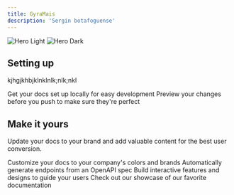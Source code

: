```yaml
---
title: GyraMais
description: 'Sergin botafoguense'
---
```


<img
  className="block dark:hidden"
  src="https://encrypted-tbn0.gstatic.com/images?q=tbn:ANd9GcSv-zmYmPC28fR8Le91BNT_4SRNICXlvvV_Tw&s"
  alt="Hero Light"
/>
<img
  className="hidden dark:block"
  src="https://encrypted-tbn0.gstatic.com/images?q=tbn:ANd9GcSv-zmYmPC28fR8Le91BNT_4SRNICXlvvV_Tw&s"
  alt="Hero Dark"
/>

## Setting up

kjhgjkhbjklnklnlk;nlk;nkl

<CardGroup cols={2}>
  <Card
    title="Edit Your Docs"
    icon="pen-to-square"
    href="https://mintlify.com/docs/quickstart"
  >
    Get your docs set up locally for easy development
  </Card>
  <Card
    title="Preview Changes"
    icon="image"
    href="https://mintlify.com/docs/development"
  >
    Preview your changes before you push to make sure they're perfect
  </Card>
</CardGroup>

## Make it yours

Update your docs to your brand and add valuable content for the best user conversion.

<CardGroup cols={2}>
  <Card
    title="Customize Style"
    icon="palette"
    href="https://mintlify.com/docs/settings/global"
  >
    Customize your docs to your company's colors and brands
  </Card>
  <Card
    title="Reference APIs"
    icon="code"
    href="https://mintlify.com/docs/api-playground/openapi"
  >
    Automatically generate endpoints from an OpenAPI spec
  </Card>
  <Card
    title="Add Components"
    icon="screwdriver-wrench"
    href="https://mintlify.com/docs/components/accordion"
  >
    Build interactive features and designs to guide your users
  </Card>
  <Card
    title="Get Inspiration"
    icon="stars"
    href="https://mintlify.com/customers"
  >
    Check out our showcase of our favorite documentation
  </Card>
</CardGroup>
